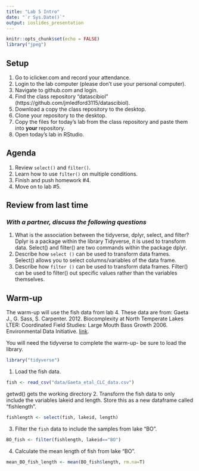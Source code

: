 ```yaml
---
title: "Lab 5 Intro"
date: "`r Sys.Date()`"
output: ioslides_presentation
---
```


```r
knitr::opts_chunk$set(echo = FALSE)
library("jpeg")
```

## Setup
1. Go to iclicker.com and record your attendance.
2. Login to the lab computer (please don't use your personal computer).  
3. Navigate to github.com and login.  
4. Find the class repository "datascibiol" (https://github.com/jmledford3115/datascibiol).  
5. Download a copy the class repository to the desktop.  
6. Clone your repository to the desktop.  
7. Copy the files for today's lab from the class repository and paste them into **your** repository.  
8. Open today's lab in RStudio.  

## Agenda
1. Review `select()` and `filter()`.  
2. Learn how to use `filter()` on multiple conditions.  
3. Finish and push homework #4.  
4. Move on to lab #5.  

## Review from last time
### *With a partner, discuss the following questions*
1. What is the association between the tidyverse, dplyr, select, and filter?  
Dplyr is a package within the library Tidyverse, it is used to transform data. Select() and filter() are two commands within the package dplyr.
2. Describe how `select ()` can be used to transform data frames.  
Select() allows you to select columns/variables of the data frame.
3. Describe how `filter ()` can be used to transform data frames. 
Filter() can be used to filter() out specific values rather than the variables themselves. 

## Warm-up
The warm-up will use the fish data from lab 4. These data are from: Gaeta J., G. Sass, S. Carpenter. 2012. Biocomplexity at North Temperate Lakes LTER: Coordinated Field Studies: Large Mouth Bass Growth 2006. Environmental Data Initiative.  [link](https://portal.edirepository.org/nis/mapbrowse?scope=knb-lter-ntl&identifier=267). 

You will need the tidyverse to complete the warm-up- be sure to load the library.  
```r
library("tidyverse")
```

1. Load the fish data. 
```r
fish <- read_csv("data/Gaeta_etal_CLC_data.csv")
```
getwd() gets the working directory 
2. Transform the fish data to only include the variables lakeid and length.  Store this as a new dataframe called "fishlength".   
```r
fishlength <- select(fish, lakeid, length)
```


3. Filter the `fish` data to include the samples from lake "BO".  
```r
BO_fish <- filter(fishlength, lakeid=="BO")
```


4. Calculate the mean length of fish from lake "BO". 
```r
mean_BO_fish_length <- mean(BO_fish$length, rm.na=T)
```

